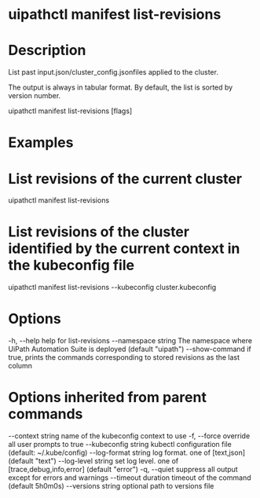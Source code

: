 ﻿# uipathctl manifest list-revisions

# Description

List past input.json/cluster_config.jsonfiles applied to the cluster.

The output is always in tabular format. By default, the list is sorted by version number.

uipathctl manifest list-revisions [flags]

# Examples

# List revisions of the current cluster
uipathctl manifest list-revisions
# List revisions of the cluster identified by the current context in the kubeconfig file
uipathctl manifest list-revisions  --kubeconfig cluster.kubeconfig

# Options

-h, --help               help for list-revisions
    --namespace string   The namespace where UiPath Automation Suite is deployed (default "uipath")
    --show-command       if true, prints the commands corresponding to stored revisions as the last column

# Options inherited from parent commands

--context string      name of the kubeconfig context to use
-f, --force               override all user prompts to true
    --kubeconfig string   kubectl configuration file (default: ~/.kube/config)
    --log-format string   log format. one of [text,json] (default "text")
    --log-level string    set log level. one of [trace,debug,info,error] (default "error")
-q, --quiet               suppress all output except for errors and warnings
    --timeout duration    timeout of the command (default 5h0m0s)
    --versions string     optional path to versions file
